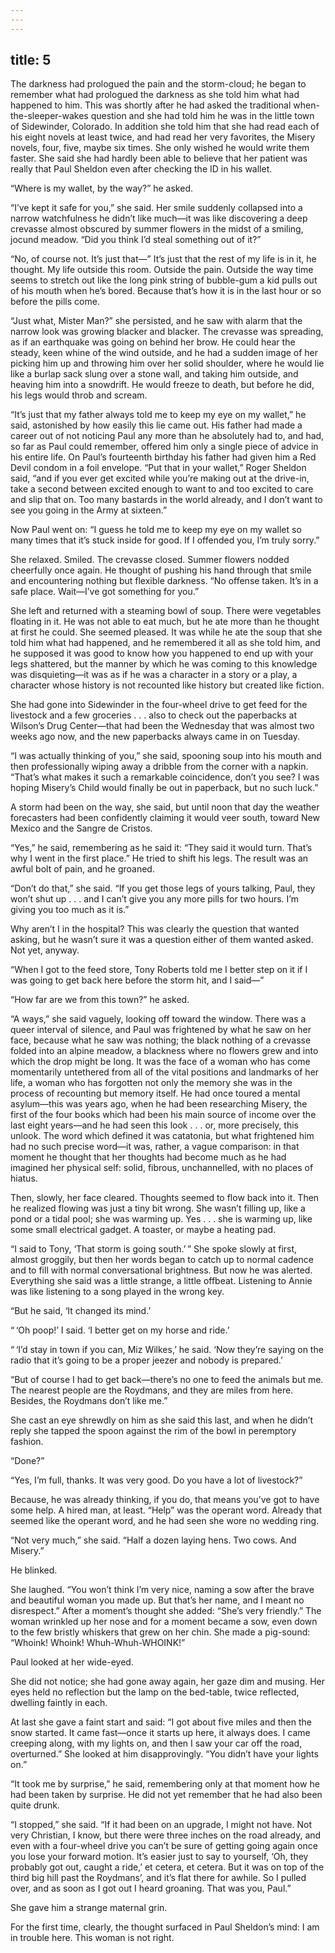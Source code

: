 ```yaml
---
---
---
```

title: 5
---




The darkness had prologued the pain and the storm-cloud; he began to remember what had prologued the darkness as she told him what had happened to him. This was shortly after he had asked the traditional when-the-sleeper-wakes question and she had told him he was in the little town of Sidewinder, Colorado. In addition she told him that she had read each of his eight novels at least twice, and had read her very favorites, the Misery novels, four, five, maybe six times. She only wished he would write them faster. She said she had hardly been able to believe that her patient was really that Paul Sheldon even after checking the ID in his wallet.

“Where is my wallet, by the way?” he asked.

“I’ve kept it safe for you,” she said. Her smile suddenly collapsed into a narrow watchfulness he didn’t like much—it was like discovering a deep crevasse almost obscured by summer flowers in the midst of a smiling, jocund meadow. “Did you think I’d steal something out of it?”

“No, of course not. It’s just that—” It’s just that the rest of my life is in it, he thought. My life outside this room. Outside the pain. Outside the way time seems to stretch out like the long pink string of bubble-gum a kid pulls out of his mouth when he’s bored. Because that’s how it is in the last hour or so before the pills come.

“Just what, Mister Man?” she persisted, and he saw with alarm that the narrow look was growing blacker and blacker. The crevasse was spreading, as if an earthquake was going on behind her brow. He could hear the steady, keen whine of the wind outside, and he had a sudden image of her picking him up and throwing him over her solid shoulder, where he would lie like a burlap sack slung over a stone wall, and taking him outside, and heaving him into a snowdrift. He would freeze to death, but before he did, his legs would throb and scream.

“It’s just that my father always told me to keep my eye on my wallet,” he said, astonished by how easily this lie came out. His father had made a career out of not noticing Paul any more than he absolutely had to, and had, so far as Paul could remember, offered him only a single piece of advice in his entire life. On Paul’s fourteenth birthday his father had given him a Red Devil condom in a foil envelope. “Put that in your wallet,” Roger Sheldon said, “and if you ever get excited while you’re making out at the drive-in, take a second between excited enough to want to and too excited to care and slip that on. Too many bastards in the world already, and I don’t want to see you going in the Army at sixteen.”

Now Paul went on: “I guess he told me to keep my eye on my wallet so many times that it’s stuck inside for good. If I offended you, I’m truly sorry.”

She relaxed. Smiled. The crevasse closed. Summer flowers nodded cheerfully once again. He thought of pushing his hand through that smile and encountering nothing but flexible darkness. “No offense taken. It’s in a safe place. Wait—I’ve got something for you.”

She left and returned with a steaming bowl of soup. There were vegetables floating in it. He was not able to eat much, but he ate more than he thought at first he could. She seemed pleased. It was while he ate the soup that she told him what had happened, and he remembered it all as she told him, and he supposed it was good to know how you happened to end up with your legs shattered, but the manner by which he was coming to this knowledge was disquieting—it was as if he was a character in a story or a play, a character whose history is not recounted like history but created like fiction.

She had gone into Sidewinder in the four-wheel drive to get feed for the livestock and a few groceries . . . also to check out the paperbacks at Wilson’s Drug Center—that had been the Wednesday that was almost two weeks ago now, and the new paperbacks always came in on Tuesday.

“I was actually thinking of you,” she said, spooning soup into his mouth and then professionally wiping away a dribble from the corner with a napkin. “That’s what makes it such a remarkable coincidence, don’t you see? I was hoping Misery’s Child would finally be out in paperback, but no such luck.”

A storm had been on the way, she said, but until noon that day the weather forecasters had been confidently claiming it would veer south, toward New Mexico and the Sangre de Cristos.

“Yes,” he said, remembering as he said it: “They said it would turn. That’s why I went in the first place.” He tried to shift his legs. The result was an awful bolt of pain, and he groaned.

“Don’t do that,” she said. “If you get those legs of yours talking, Paul, they won’t shut up . . . and I can’t give you any more pills for two hours. I’m giving you too much as it is.”

Why aren’t I in the hospital? This was clearly the question that wanted asking, but he wasn’t sure it was a question either of them wanted asked. Not yet, anyway.

“When I got to the feed store, Tony Roberts told me I better step on it if I was going to get back here before the storm hit, and I said—”

“How far are we from this town?” he asked.

“A ways,” she said vaguely, looking off toward the window. There was a queer interval of silence, and Paul was frightened by what he saw on her face, because what he saw was nothing; the black nothing of a crevasse folded into an alpine meadow, a blackness where no flowers grew and into which the drop might be long. It was the face of a woman who has come momentarily untethered from all of the vital positions and landmarks of her life, a woman who has forgotten not only the memory she was in the process of recounting but memory itself. He had once toured a mental asylum—this was years ago, when he had been researching Misery, the first of the four books which had been his main source of income over the last eight years—and he had seen this look . . . or, more precisely, this unlook. The word which defined it was catatonia, but what frightened him had no such precise word—it was, rather, a vague comparison: in that moment he thought that her thoughts had become much as he had imagined her physical self: solid, fibrous, unchannelled, with no places of hiatus.

Then, slowly, her face cleared. Thoughts seemed to flow back into it. Then he realized flowing was just a tiny bit wrong. She wasn’t filling up, like a pond or a tidal pool; she was warming up. Yes . . . she is warming up, like some small electrical gadget. A toaster, or maybe a heating pad.

“I said to Tony, ‘That storm is going south.’ ” She spoke slowly at first, almost groggily, but then her words began to catch up to normal cadence and to fill with normal conversational brightness. But now he was alerted. Everything she said was a little strange, a little offbeat. Listening to Annie was like listening to a song played in the wrong key.

“But he said, ‘It changed its mind.’

“ ‘Oh poop!’ I said. ‘I better get on my horse and ride.’

“ ‘I’d stay in town if you can, Miz Wilkes,’ he said. ‘Now they’re saying on the radio that it’s going to be a proper jeezer and nobody is prepared.’

“But of course I had to get back—there’s no one to feed the animals but me. The nearest people are the Roydmans, and they are miles from here. Besides, the Roydmans don’t like me.”

She cast an eye shrewdly on him as she said this last, and when he didn’t reply she tapped the spoon against the rim of the bowl in peremptory fashion.

“Done?”

“Yes, I’m full, thanks. It was very good. Do you have a lot of livestock?”

Because, he was already thinking, if you do, that means you’ve got to have some help. A hired man, at least. “Help” was the operant word. Already that seemed like the operant word, and he had seen she wore no wedding ring.

“Not very much,” she said. “Half a dozen laying hens. Two cows. And Misery.”

He blinked.

She laughed. “You won’t think I’m very nice, naming a sow after the brave and beautiful woman you made up. But that’s her name, and I meant no disrespect.” After a moment’s thought she added: “She’s very friendly.” The woman wrinkled up her nose and for a moment became a sow, even down to the few bristly whiskers that grew on her chin. She made a pig-sound: “Whoink! Whoink! Whuh-Whuh-WHOINK!”

Paul looked at her wide-eyed.

She did not notice; she had gone away again, her gaze dim and musing. Her eyes held no reflection but the lamp on the bed-table, twice reflected, dwelling faintly in each.

At last she gave a faint start and said: “I got about five miles and then the snow started. It came fast—once it starts up here, it always does. I came creeping along, with my lights on, and then I saw your car off the road, overturned.” She looked at him disapprovingly. “You didn’t have your lights on.”

“It took me by surprise,” he said, remembering only at that moment how he had been taken by surprise. He did not yet remember that he had also been quite drunk.

“I stopped,” she said. “If it had been on an upgrade, I might not have. Not very Christian, I know, but there were three inches on the road already, and even with a four-wheel drive you can’t be sure of getting going again once you lose your forward motion. It’s easier just to say to yourself, ‘Oh, they probably got out, caught a ride,’ et cetera, et cetera. But it was on top of the third big hill past the Roydmans’, and it’s flat there for awhile. So I pulled over, and as soon as I got out I heard groaning. That was you, Paul.”

She gave him a strange maternal grin.

For the first time, clearly, the thought surfaced in Paul Sheldon’s mind: I am in trouble here. This woman is not right.